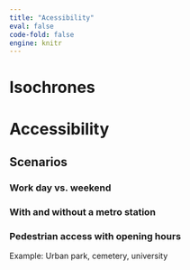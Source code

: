 ```yaml
---
title: "Acessibility"
eval: false
code-fold: false
engine: knitr
---
```


# Isochrones

# Accessibility

## Scenarios

### Work day vs. weekend

### With and without a metro station

### Pedestrian access with opening hours

Example: Urban park, cemetery, university
